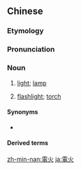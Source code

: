 {{also|电火}}
==Chinese==
{{zh-forms|s=电火}}

===Etymology===
{{rfe|zh}}

===Pronunciation===
{{zh-pron
|h=pfs=thien-fó
|mn=xm,tp:tiān-hé/qz:tiān-hér/zz,kh:tiān-hóe
|cat=n
}}

===Noun===
{{zh-noun}}

# {{lb|zh|Hakka|Min Nan}} [[light]]; [[lamp]]
# {{lb|zh|Zhangzhou|_|Min Nan}} [[flashlight]]; [[torch]]

====Synonyms====
* {{sense|lamp}} {{qualifier|Mandarin}} {{zh-l|電燈}}

====Derived terms====
{{zh-der|電火線:tiān-hóe-sòaⁿ}}

[[zh-min-nan:電火]]
[[ja:電火]]